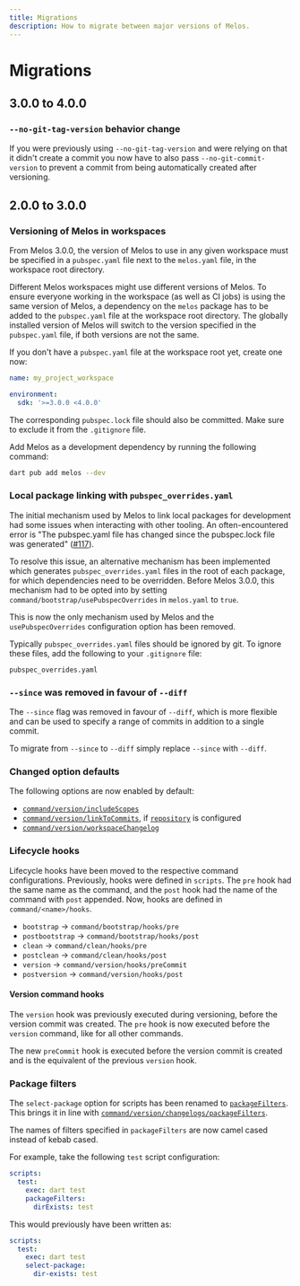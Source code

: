 ```yaml
---
title: Migrations
description: How to migrate between major versions of Melos.
---
```


# Migrations

## 3.0.0 to 4.0.0

### `--no-git-tag-version` behavior change

If you were previously using `--no-git-tag-version` and were relying on that it
didn't create a commit you now have to also pass `--no-git-commit-version` to
prevent a commit from being automatically created after versioning.

## 2.0.0 to 3.0.0

### Versioning of Melos in workspaces

From Melos 3.0.0, the version of Melos to use in any given workspace must be
specified in a `pubspec.yaml` file next to the `melos.yaml` file, in the
workspace root directory.

Different Melos workspaces might use different versions of Melos. To ensure
everyone working in the workspace (as well as CI jobs) is using the same version
of Melos, a dependency on the `melos` package has to be added to the
`pubspec.yaml` file at the workspace root directory. The globally installed
version of Melos will switch to the version specified in the `pubspec.yaml`
file, if both versions are not the same.

If you don't have a `pubspec.yaml` file at the workspace root yet, create one
now:

```yaml
name: my_project_workspace

environment:
  sdk: '>=3.0.0 <4.0.0'
```

The corresponding `pubspec.lock` file should also be committed. Make sure to
exclude it from the `.gitignore` file.

Add Melos as a development dependency by running the following command:

```bash
dart pub add melos --dev
```

### Local package linking with `pubspec_overrides.yaml`

The initial mechanism used by Melos to link local packages for development had
some issues when interacting with other tooling. An often-encountered error is
"The pubspec.yaml file has changed since the pubspec.lock file was generated"
([#117](https://github.com/invertase/melos/issues/117)).

To resolve this issue, an alternative mechanism has been implemented which
generates `pubspec_overrides.yaml` files in the root of each package, for which
dependencies need to be overridden. Before Melos 3.0.0, this mechanism had to be
opted into by setting `command/bootstrap/usePubspecOverrides` in `melos.yaml` to
`true`.

This is now the only mechanism used by Melos and the `usePubspecOverrides`
configuration option has been removed.

Typically `pubspec_overrides.yaml` files should be ignored by git. To ignore
these files, add the following to your `.gitignore` file:

```
pubspec_overrides.yaml
```

### `--since` was removed in favour of `--diff`

The `--since` flag was removed in favour of `--diff`, which is more flexible and
can be used to specify a range of commits in addition to a single commit.

To migrate from `--since` to `--diff` simply replace `--since` with `--diff`.

### Changed option defaults

The following options are now enabled by default:

- [`command/version/includeScopes`](/configuration/overview#includescopes)
- [`command/version/linkToCommits`](/configuration/overview#linktocommits), if
  [`repository`](/configuration/overview#repository) is configured
- [`command/version/workspaceChangelog`](/configuration/overview#workspacechangelog)

### Lifecycle hooks

Lifecycle hooks have been moved to the respective command configurations.
Previously, hooks were defined in `scripts`. The `pre` hook had the same name as
the command, and the `post` hook had the name of the command with `post`
appended. Now, hooks are defined in `command/<name>/hooks`.

- `bootstrap` -> `command/bootstrap/hooks/pre`
- `postbootstrap` -> `command/bootstrap/hooks/post`
- `clean` -> `command/clean/hooks/pre`
- `postclean` -> `command/clean/hooks/post`
- `version` -> `command/version/hooks/preCommit`
- `postversion` -> `command/version/hooks/post`

#### Version command hooks

The `version` hook was previously executed during versioning, before the version
commit was created. The `pre` hook is now executed before the `version` command,
like for all other commands.

The new `preCommit` hook is executed before the version commit is created and is
the equivalent of the previous `version` hook.

### Package filters

The `select-package` option for scripts has been renamed to
[`packageFilters`](/configuration/scripts#packagefilters). This brings it in
line with
[`command/version/changelogs/packageFilters`](/configuration/overview#packagefilters).

The names of filters specified in `packageFilters` are now camel cased instead
of kebab cased.

For example, take the following `test` script configuration:

```yaml
scripts:
  test:
    exec: dart test
    packageFilters:
      dirExists: test
```

This would previously have been written as:

```yaml
scripts:
  test:
    exec: dart test
    select-package:
      dir-exists: test
```

